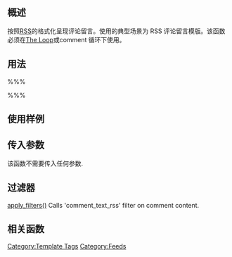 {{Languages|
{{en|Template Tags/comment_text_rss}}
{{ja|テンプレートタグ/comment_text_rss}}
{{zh-cn|Template Tags/comment_text_rss}}
}}

==概述==
按照[[Glossary#RSS|RSS]]的格式化呈现评论留言。使用的典型场景为 RSS 评论留言模版。该函数必须在[[The Loop]]或comment 循环下使用。

==用法==

%%% <?php comment_text_rss(); ?> %%%

==使用样例==

 <description><?php comment_text_rss() ?></description>

==传入参数==

该函数不需要传入任何参数.

==过滤器==

[[Function Reference/apply_filters|apply_filters()]] Calls 'comment_text_rss' filter on comment content.

==相关函数==

{{Tag Comments Tags}}

{{Tag Footer}}

[[Category:Template Tags]]
[[Category:Feeds]]